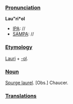 ===[[Pronunciation]]===
'''Lau"ri*ol'''
*[[IPA]]: //
*[[SAMPA]]: //
===[[Etymology]]===
[[Lauri]] + [[-ol]].
===[[Noun]]===
[[Spurge laurel]]. [Obs.] Chaucer.
===[[Translations]]===